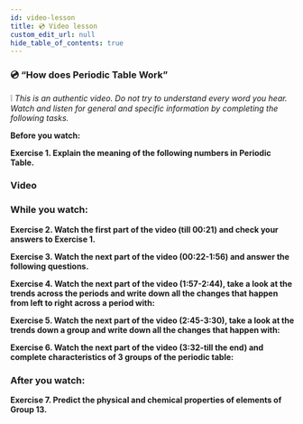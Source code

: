 ```yaml
---
id: video-lesson
title: 💿 Video lesson
custom_edit_url: null
hide_table_of_contents: true
---
```



### 💿 “How does Periodic Table Work”

❕ _This is an authentic video. Do not try to understand every word you hear. Watch and listen for general and specific information by completing the following tasks._

**Before you watch:**

**Exercise 1. Explain the meaning of the following numbers in Periodic Table.**

<Frame
  src="https://learningapps.org/watch?v=phn39gkwn20"
  style={{
    width: "80%",
    height: "22vh",
    border: "none",
  }}
/>

### Video

<ReactPlayer
  url="https://youtu.be/P6DMEgE8CK8"
  width="calc(3 * 16vw)"
  height="calc(3 * 9vw)"
  controls={true}
/>

### While you watch:

**Exercise 2. Watch the first part of the video (till 00:21) and check your answers to Exercise 1.**

**Exercise 3. Watch the next part of the video (00:22-1:56) and answer the following questions.**

<Frame
  src="https://learningapps.org/watch?v=p8nr0rf3t20"
  style={{
    width: "80%",
    height: "32vh",
    border: "none",
  }}
/>

**Exercise 4. Watch the next part of the video (1:57-2:44), take a look at the trends across the periods and write down all the changes that happen from left to right across a period with:**

<Frame
  src="https://learningapps.org/watch?v=p631b2wij20"
  style={{
    width: "80%",
    height: "32vh",
    border: "none",
  }}
/>

**Exercise 5. Watch the next part of the video (2:45-3:30), take a look at the trends down a group and write down all the changes that happen with:**

<Frame
  src="https://learningapps.org/watch?v=pcwt3itwa20"
  style={{
    width: "80%",
    height: "32vh",
    border: "none",
  }}
/>

**Exercise 6. Watch the next part of the video (3:32-till the end) and complete characteristics of 3 groups of the periodic table:**

<Frame
  src="https://learningapps.org/watch?v=pe9uerinv20"
  style={{
    width: "80%",
    height: "32vh",
    border: "none",
  }}
/>

### After you watch:

**Exercise 7. Predict the physical and chemical properties of elements of Group 13.**
